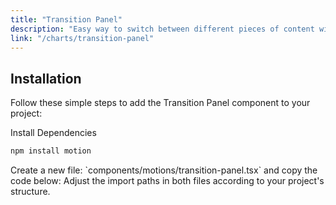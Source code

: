 ```yaml
---
title: "Transition Panel"
description: "Easy way to switch between different pieces of content with enter and exit animations."
link: "/charts/transition-panel"
---
```


<ComponentPreview name="transition-panel-demo" />

## Installation

Follow these simple steps to add the Transition Panel component to your project:

<Steps>

<Step>
Install Dependencies
</Step>

```bash
npm install motion
```

<Step>
    Create a new file: `components/motions/transition-panel.tsx` and copy the code below:
</Step>

<CollapsibleSource name="transition-panel" />

<Step>
    Adjust the import paths in both files according to your project's structure.
</Step>

</Steps>

